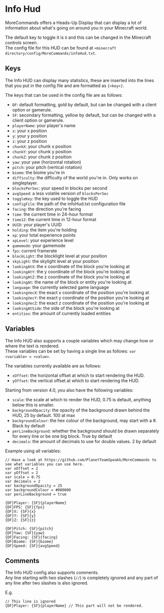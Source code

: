 # Info Hud
MoreCommands offers a Heads-Up Display that can display a lot of information about what's 
going on around you in your Minecraft world.  

The default key to toggle it is `O` and this can be changed in the Minecraft controls screen.  
The config file for this HUD can be found at `<minecraft directory/config/MoreCommands/infoHud.txt`.

## Keys
The Info HUD can display many statistics, these are inserted into the lines that you put in the 
config file and are formatted as `{<key>}`.  

The keys that can be used in the config file are as follows:
- `DF`: default formatting, gold by default, but can be changed with a client option or gamerule.
- `SF`: secondary formatting, yellow by default, but can be changed with a client option or gamerule.
- `playerName`: your player's name
- `x`: your x position
- `y`: your y position
- `z`: your z position
- `chunkX`: your chunk x position
- `chunkY`: your chunk y position
- `chunkZ`: your chunk z position
- `yaw`: your yaw (horizontal rotation)
- `pitch`: your pitch (vertical rotation)
- `biome`: the biome you're in
- `difficulty`: the difficulty of the world you're in. Only works on singleplayer.
- `blocksPerSec`: your speed in blocks per second
- `avgSpeed`: a less volatile version of `blocksPerSec`
- `toggleKey`: the key used to toggle the HUD
- `configFile`: the path of the infoHud.txt configuration file
- `facing`: the direction you're facing
- `time`: the current time in 24-hour format
- `time12`: the current time in 12-hour format
- `UUID`: your player's UUID
- `holding`: the item you're holding
- `xp`: your total experience points
- `xpLevel`: your experience level
- `gamemode`: your gamemode
- `fps`: current framerate
- `blockLight`: the blocklight level at your position
- `skyLight`: the skylight level at your position
- `lookingAtX`: the x coordinate of the block you're looking at
- `lookingAtY`: the y coordinate of the block you're looking at
- `lookingAtZ`: the z coordinate of the block you're looking at
- `lookingAt`: the name of the block or entity you're looking at
- `language`: the currently selected game language
- `lookingVecX`: the exact x coordinate of the position you're looking at
- `lookingVecY`: the exact y coordinate of the position you're looking at
- `lookingVecZ`: the exact z coordinate of the position you're looking at
- `lookingAtSide`: the side of the block you're looking at
- `entities`: the amount of currently loaded entities

## Variables
The Info HUD also supports a couple variables which may change how or where the text is rendered.  
These variables can be set by having a single line as follows: `var <variable> = <value>`.  

The variables currently available are as follows:
- `xOffset`: the horizontal offset at which to start rendering the HUD.
- `yOffset`: the vertical offset at which to start rendering the HUD.

Starting from version 4.0, you also have the following variables:
- `scale`: the scale at which to render the HUD, 0.75 is default, anything below this is smaller.
- `backgroundOpacity`: the opacity of the background drawn behind the HUD, 25 by default. 100 at max
- `backgroundColour`: the hex colour of the background, may start with a #. Black by default
- `perLineBackground`: whether the background should be drawn separately for every line or be one big block. True by default
- `decimals`: the amount of decimals to use for double values. 2 by default

Example using all variables:
```
// Have a look at https://github.com/PlanetTeamSpeakk/MoreCommands to see what variables you can use here.
var xOffset = 2
var yOffset = 2
var scale = 0.75
var decimals = 2
var backgroundOpacity = 25
var backgroundColour = #000000
var perLineBackground = true

{DF}Player: {SF}{playerName}
{DF}FPS: {SF}{fps}
{DF}X: {SF}{x}
{DF}Y: {SF}{y}
{DF}Z: {SF}{z}

{DF}Pitch: {SF}{pitch}
{DF}Yaw: {SF}{yaw}
{DF}Facing: {SF}{facing}
{DF}Biome: {SF}{biome}
{DF}Speed: {SF}{avgSpeed}

```

## Comments
The Info HUD config also supports comments.  
Any line starting with two slashes (`//`) is completely ignored and any part of any line after 
two slashes is also ignored.  

E.g.
```
// This line is ignored
{DF}Player: {SF}{playerName} // This part will not be rendered.
```
